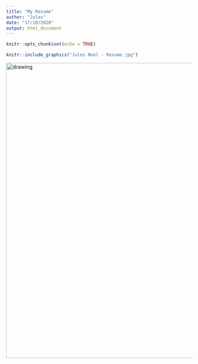 ```yaml
---
title: "My Resume"
author: "Jules"
date: "17/10/2020"
output: html_document
---
```


```r
knitr::opts_chunk$set(echo = TRUE)
```

```r
knitr::include_graphics("Jules Noel - Resume.jpg")

```

<img src="Jules Noel - Resume.jpg" alt="drawing" width="800"/>
